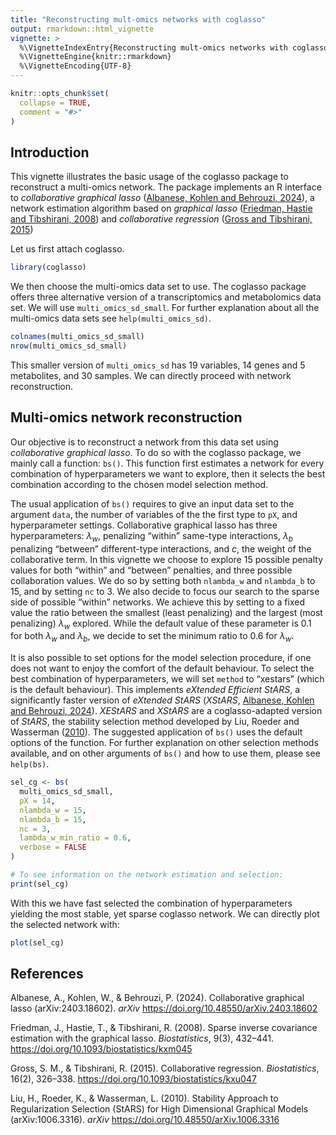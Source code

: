 ```yaml
---
title: "Reconstructing mult-omics networks with coglasso"
output: rmarkdown::html_vignette
vignette: >
  %\VignetteIndexEntry{Reconstructing mult-omics networks with coglasso}
  %\VignetteEngine{knitr::rmarkdown}
  %\VignetteEncoding{UTF-8}
---
```


```r
knitr::opts_chunk$set(
  collapse = TRUE,
  comment = "#>"
)
```

## Introduction

This vignette illustrates the basic usage of the coglasso package to reconstruct a multi-omics network. The package implements an R interface to *collaborative graphical lasso* ([Albanese, Kohlen and Behrouzi, 2024](#ref)), a network estimation algorithm based on *graphical lasso* ([Friedman, Hastie and Tibshirani, 2008](#ref)) and *collaborative regression* ([Gross and Tibshirani, 2015](#ref))

Let us first attach coglasso.

```r
library(coglasso)
```

We then choose the multi-omics data set to use. The coglasso package offers three alternative version of a transcriptomics and metabolomics data set. We will use `multi_omics_sd_small`. For further explanation about all the multi-omics data sets see `help(multi_omics_sd)`.

```r
colnames(multi_omics_sd_small)
nrow(multi_omics_sd_small)
```

This smaller version of `multi_omics_sd` has 19 variables, 14 genes and 5 metabolites, and 30 samples. We can directly proceed with network reconstruction.

## Multi-omics network reconstruction

Our objective is to reconstruct a network from this data set using *collaborative graphical lasso*. To do so with the coglasso package, we mainly call a function: `bs()`. This function first estimates a network for every combination of hyperparameters we want to explore, then it selects the best combination according to the chosen model selection method.

The usual application of `bs()` requires to give an input data set to the argument `data`, the number of variables of the the first type to `pX`, and hyperparameter settings. Collaborative graphical lasso has three hyperparameters: $λ_w$, penalizing "within" same-type interactions, $λ_b$ penalizing "between" different-type interactions, and $c$, the weight of the collaborative term. In this vignette we choose to explore 15 possible penalty values for both "within" and "between" penalties, and three possible collaboration values. We do so by setting both `nlambda_w` and `nlambda_b` to 15, and by setting `nc` to 3. We also decide to focus our search to the sparse side of possible "within" networks. We achieve this by setting to a fixed value the ratio between the smallest (least penalizing) and the largest (most penalizing) $λ_w$ explored. While the default value of these parameter is 0.1 for both $λ_w$ and $λ_b$, we decide to set the minimum ratio to 0.6 for $λ_w$.

It is also possible to set options for the model selection procedure, if one does not want to enjoy the comfort of the default behaviour. To select the best combination of hyperparameters, we will set `method` to "xestars" (which is the default behaviour). This implements *eXtended Efficient StARS*, a significantly faster version of *eXtended StARS* (*XStARS*, [Albanese, Kohlen and Behrouzi, 2024](#ref)). *XEStARS* and *XStARS* are a coglasso-adapted version of *StARS*, the stability selection method developed by Liu, Roeder and Wasserman ([2010](#ref)). The suggested application of `bs()` uses the default options of the function. For further explanation on other selection methods available, and on other arguments of `bs()` and how to use them, please see `help(bs)`.

```r
sel_cg <- bs(
  multi_omics_sd_small,
  pX = 14,
  nlambda_w = 15,
  nlambda_b = 15,
  nc = 3,
  lambda_w_min_ratio = 0.6,
  verbose = FALSE
)

# To see information on the network estimation and selection:
print(sel_cg)
```

With this we have fast selected the combination of hyperparameters yielding the most stable, yet sparse coglasso network. We can directly plot the selected network with:

```r
plot(sel_cg)
```

## References {#ref}

Albanese, A., Kohlen, W., & Behrouzi, P. (2024). Collaborative graphical lasso (arXiv:2403.18602). *arXiv* <https://doi.org/10.48550/arXiv.2403.18602>

Friedman, J., Hastie, T., & Tibshirani, R. (2008). Sparse inverse covariance estimation with the graphical lasso. *Biostatistics*, 9(3), 432–441. <https://doi.org/10.1093/biostatistics/kxm045>

Gross, S. M., & Tibshirani, R. (2015). Collaborative regression. *Biostatistics*, 16(2), 326–338. <https://doi.org/10.1093/biostatistics/kxu047>

Liu, H., Roeder, K., & Wasserman, L. (2010). Stability Approach to Regularization Selection (StARS) for High Dimensional Graphical Models (arXiv:1006.3316). *arXiv* <https://doi.org/10.48550/arXiv.1006.3316>
